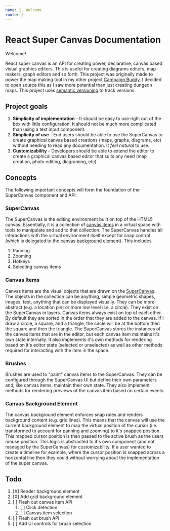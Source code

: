 ```yaml
---
name: 1. Welcome
route: /
---
```


# React Super Canvas Documentation

Welcome!

React super canvas is an API for creating power, declarative, canvas based visual graphics editors. This is useful for creating diagrams editors, map makers, graph editors and so forth. This project was originally made to power the map making tool in my other project [Campaign Buddy](http://app.dndcampaignbuddy.com). I decided to open source this as I saw more potential than just creating dungeon maps. This project uses [semantic versioning](https://semver.org/) to track versions.

## Project goals

1. **Simplicity of implementation** - It should be easy to use right out of the box with little configuration. It should not be much more complicated than using a text input component.
2. **Simplicity of use** - End users should be able to use the SuperCanvas to create graphical canvas based creations (maps, graphs, diagrams, etc) without needing to read any documentation. It *feel natural* to use.
3. **Customizability** - Developers should be able to extend the editor to create a graphical canvas based editor that suits any need (map creation, photo editing, diagraming, etc).

## Concepts

The following important concepts will form the foundation of the SuperCanvas component and API.

### SuperCanvas

The SuperCanvas is the editing environment built on top of the HTML5 canvas. Essentially, it is a collection of [canvas items](#canvas-items) in a virtual space with tools to manipulate and add to that collection. The SuperCanvas handles all interactions with the virtual environment itself except for snap control (which is delegated to the [canvas background element](#canvas-background-element)). This includes

1. Panning
2. Zooming
5. Hotkeys
6. Selecting canvas items

### Canvas Items

Canvas items are the visual objects that are drawn on the [SuperCanvas](#supercanvas). The objects in the collection can be anything, simple geometric shapes, images, text, anything that can be displayed visually. They can be more abstract (e.g. a location pin) or more low level (i.e. a circle). They exist on the SuperCanvas in layers. Canvas items always exist on top of each other. By default they are sorted in the order that they are added to the canvas. If I draw a circle, a square, and a triangle, the circle will be at the bottom then the square and then the triangle. The SuperCanvas stores the instances of the canvas items that are in the editor, but each canvas item maintains it's own state internally. It also implements it's own methods for rendering based on it's editor state (selected or unselected) as well as other methods required for interacting with the item in the space.

### Brushes

Brushes are used to "paint" canvas items to the SuperCanvas. They can be configured through the SuperCanvas UI but define their own parameters and, like canvas items, maintain their own state. They also implement methods for rendering previews of the canvas item based on certain events.

### Canvas Background Element

The canvas background element enforces snap rules and renders background content (e.g. grid lines). This means that the canvas will use the current background element to map the virtual position of the cursor (i.e. transformed to account for panning and zooming) to it's snapped position. This mapped cursor position is then passed to the active brush as the users mouse position. This logic is abstracted to it's own component (and not managed by the SuperCanvas) for customizability. If a user wanted to create a timeline for example, where the cursor position is snapped across a horizontal line then they could without worrying about the implementation of the super canvas.

## Todo

1. [X] Render background element
2. [X] Add grid background element
3. [ ] Flesh out canvas item API
	1. [ ] Click detection
	2. [ ] Canvas item selection
4. [ ] Flesh out brush API
5. [ ] Add UI controls for brush selection
